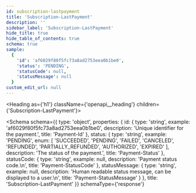 ```yaml
---
id: subscription-lastpayment
title: 'Subscription-LastPayment'
description: ''
sidebar_label: 'Subscription-LastPayment'
hide_title: true
hide_table_of_contents: true
schema: true
sample:
  {
    'id': 'af6029f80f5fc73a8ad2753eea0b1be0',
    'status': 'PENDING',
    'statusCode': null,
    'statusMessage': null
  }
custom_edit_url: null
---
```



<Heading as={'h1'} className={'openapi__heading'} children={'Subscription-LastPayment'}></Heading>

<Schema
  schema={{
    type: 'object',
    properties: {
      id: {
        type: 'string',
        example: 'af6029f80f5fc73a8ad2753eea0b1be0',
        description: 'Unique identifier for the payment.',
        title: 'Payment-Id'
      },
      status: {
        type: 'string',
        example: 'PENDING',
        enum: [
          'SUCCEEDED',
          'PENDING',
          'FAILED',
          'CANCELED',
          'REFUNDED',
          'PARTIALLY_REFUNDED',
          'AUTHORIZED',
          'EXPIRED'
        ],
        description: 'The status of the payment.',
        title: 'Payment-Status'
      },
      statusCode: {
        type: 'string',
        example: null,
        description: 'Payment status code.\n',
        title: 'Payment-StatusCode'
      },
      statusMessage: {
        type: 'string',
        example: null,
        description: 'Human readable status message, can be displayed to a user.\n',
        title: 'Payment-StatusMessage'
      }
    },
    title: 'Subscription-LastPayment'
  }}
  schemaType={'response'}
></Schema>
